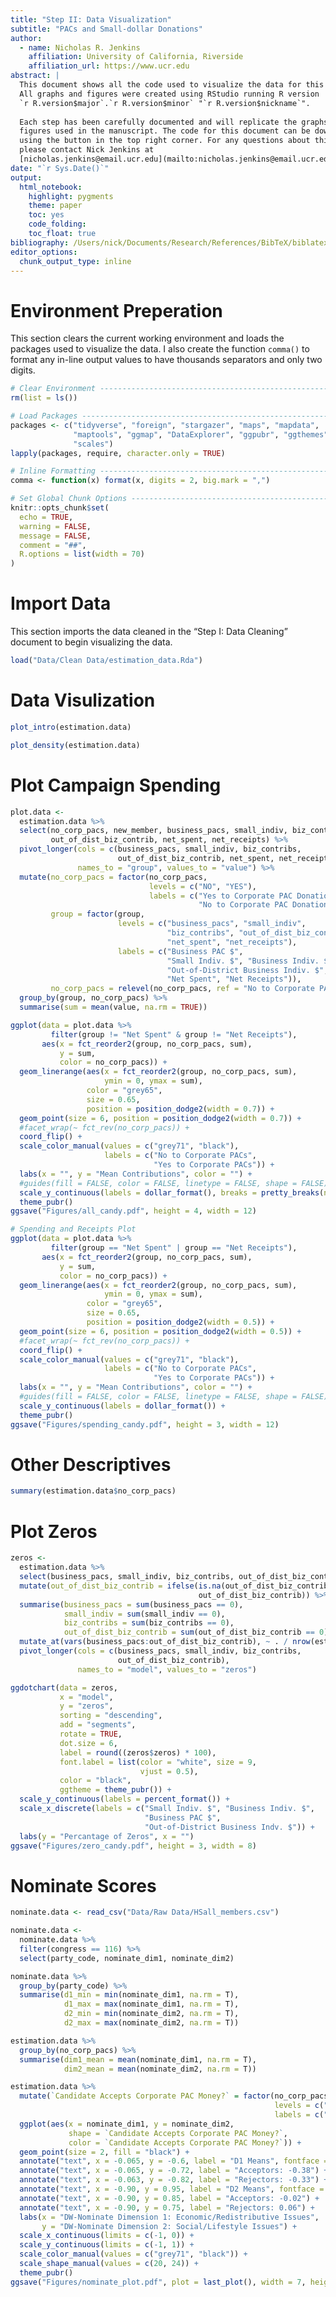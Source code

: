 ```yaml
---
title: "Step II: Data Visualization"
subtitle: "PACs and Small-dollar Donations"
author:
  - name: Nicholas R. Jenkins 
    affiliation: University of California, Riverside
    affiliation_url: https://www.ucr.edu
abstract: |
  This document shows all the code used to visualize the data for this project. 
  All graphs and figures were created using RStudio running R version 
  `r R.version$major`.`r R.version$minor` "`r R.version$nickname`". 
  
  Each step has been carefully documented and will replicate the graphs and
  figures used in the manuscript. The code for this document can be downloaded 
  using the button in the top right corner. For any questions about this code, 
  please contact Nick Jenkins at 
  [nicholas.jenkins@email.ucr.edu](mailto:nicholas.jenkins@email.ucr.edu).
date: "`r Sys.Date()`"
output: 
  html_notebook: 
    highlight: pygments
    theme: paper
    toc: yes
    code_folding: 
    toc_float: true
bibliography: /Users/nick/Documents/Research/References/BibTeX/biblatex.bib
editor_options: 
  chunk_output_type: inline
---
```


# Environment Preperation

This section clears the current working environment and loads the packages used to visualize the data. I also create the function `comma()` to format any in-line output values to have thousands separators and only two digits. 

```r
# Clear Environment -----------------------------------------------------------
rm(list = ls())

# Load Packages ---------------------------------------------------------------
packages <- c("tidyverse", "foreign", "stargazer", "maps", "mapdata", 
              "maptools", "ggmap", "DataExplorer", "ggpubr", "ggthemes", 
              "scales")
lapply(packages, require, character.only = TRUE)

# Inline Formatting -----------------------------------------------------------
comma <- function(x) format(x, digits = 2, big.mark = ",")

# Set Global Chunk Options ----------------------------------------------------
knitr::opts_chunk$set(
  echo = TRUE,
  warning = FALSE,
  message = FALSE,
  comment = "##",
  R.options = list(width = 70)
)
```

# Import Data

This section imports the data cleaned in the "Step I: Data Cleaning" document to begin visualizing the data. 

```r
load("Data/Clean Data/estimation_data.Rda")
```


# Data Visulization

```r
plot_intro(estimation.data)

plot_density(estimation.data)
```


# Plot Campaign Spending

```r
plot.data <- 
  estimation.data %>%
  select(no_corp_pacs, new_member, business_pacs, small_indiv, biz_contribs, 
         out_of_dist_biz_contrib, net_spent, net_receipts) %>%
  pivot_longer(cols = c(business_pacs, small_indiv, biz_contribs, 
                        out_of_dist_biz_contrib, net_spent, net_receipts),
               names_to = "group", values_to = "value") %>%
  mutate(no_corp_pacs = factor(no_corp_pacs,
                               levels = c("NO", "YES"),
                               labels = c("Yes to Corporate PAC Donations", 
                                          "No to Corporate PAC Donations")),
         group = factor(group,
                        levels = c("business_pacs", "small_indiv", 
                                   "biz_contribs", "out_of_dist_biz_contrib",
                                   "net_spent", "net_receipts"),
                        labels = c("Business PAC $", 
                                   "Small Indiv. $", "Business Indiv. $", 
                                   "Out-of-District Business Indiv. $",
                                   "Net Spent", "Net Receipts")),
         no_corp_pacs = relevel(no_corp_pacs, ref = "No to Corporate PAC Donations")) %>%
  group_by(group, no_corp_pacs) %>%
  summarise(sum = mean(value, na.rm = TRUE))

ggplot(data = plot.data %>% 
         filter(group != "Net Spent" & group != "Net Receipts"), 
       aes(x = fct_reorder2(group, no_corp_pacs, sum), 
           y = sum, 
           color = no_corp_pacs)) +
  geom_linerange(aes(x = fct_reorder2(group, no_corp_pacs, sum), 
                     ymin = 0, ymax = sum), 
                 color = "grey65", 
                 size = 0.65,
                 position = position_dodge2(width = 0.7)) +
  geom_point(size = 6, position = position_dodge2(width = 0.7)) +
  #facet_wrap(~ fct_rev(no_corp_pacs)) +
  coord_flip() +
  scale_color_manual(values = c("grey71", "black"),
                     labels = c("No to Corporate PACs", 
                                "Yes to Corporate PACs")) +
  labs(x = "", y = "Mean Contributions", color = "") +
  #guides(fill = FALSE, color = FALSE, linetype = FALSE, shape = FALSE)+
  scale_y_continuous(labels = dollar_format(), breaks = pretty_breaks(n = 8)) +
  theme_pubr()
ggsave("Figures/all_candy.pdf", height = 4, width = 12)

# Spending and Receipts Plot
ggplot(data = plot.data %>% 
         filter(group == "Net Spent" | group == "Net Receipts"), 
       aes(x = fct_reorder2(group, no_corp_pacs, sum), 
           y = sum, 
           color = no_corp_pacs)) +
  geom_linerange(aes(x = fct_reorder2(group, no_corp_pacs, sum), 
                     ymin = 0, ymax = sum), 
                 color = "grey65", 
                 size = 0.65,
                 position = position_dodge2(width = 0.5)) +
  geom_point(size = 6, position = position_dodge2(width = 0.5)) +
  #facet_wrap(~ fct_rev(no_corp_pacs)) +
  coord_flip() +
  scale_color_manual(values = c("grey71", "black"),
                     labels = c("No to Corporate PACs", 
                                "Yes to Corporate PACs")) +
  labs(x = "", y = "Mean Contributions", color = "") +
  #guides(fill = FALSE, color = FALSE, linetype = FALSE, shape = FALSE)+
  scale_y_continuous(labels = dollar_format()) +
  theme_pubr()
ggsave("Figures/spending_candy.pdf", height = 3, width = 12)
```

# Other Descriptives

```r
summary(estimation.data$no_corp_pacs)
```


# Plot Zeros

```r
zeros <- 
  estimation.data %>% 
  select(business_pacs, small_indiv, biz_contribs, out_of_dist_biz_contrib) %>%
  mutate(out_of_dist_biz_contrib = ifelse(is.na(out_of_dist_biz_contrib), 0, 
                                          out_of_dist_biz_contrib)) %>%
  summarise(business_pacs = sum(business_pacs == 0),
            small_indiv = sum(small_indiv == 0),
            biz_contribs = sum(biz_contribs == 0),
            out_of_dist_biz_contrib = sum(out_of_dist_biz_contrib == 0)) %>%
  mutate_at(vars(business_pacs:out_of_dist_biz_contrib), ~ . / nrow(estimation.data)) %>%
  pivot_longer(cols = c(business_pacs, small_indiv, biz_contribs, 
                        out_of_dist_biz_contrib),
               names_to = "model", values_to = "zeros")

ggdotchart(data = zeros, 
           x = "model", 
           y = "zeros",
           sorting = "descending",
           add = "segments", 
           rotate = TRUE,
           dot.size = 6,
           label = round((zeros$zeros) * 100),
           font.label = list(color = "white", size = 9, 
                             vjust = 0.5),
           color = "black",
           ggtheme = theme_pubr()) +
  scale_y_continuous(labels = percent_format()) +
  scale_x_discrete(labels = c("Small Indiv. $", "Business Indiv. $", 
                              "Business PAC $", 
                              "Out-of-District Business Indv. $")) +
  labs(y = "Percantage of Zeros", x = "")
ggsave("Figures/zero_candy.pdf", height = 3, width = 8)
```


# Nominate Scores

```r
nominate.data <- read_csv("Data/Raw Data/HSall_members.csv")

nominate.data <- 
  nominate.data %>%
  filter(congress == 116) %>%
  select(party_code, nominate_dim1, nominate_dim2)

nominate.data %>%
  group_by(party_code) %>%
  summarise(d1_min = min(nominate_dim1, na.rm = T),
            d1_max = max(nominate_dim1, na.rm = T),
            d2_min = min(nominate_dim2, na.rm = T),
            d2_max = max(nominate_dim2, na.rm = T))

estimation.data %>%
  group_by(no_corp_pacs) %>%
  summarise(dim1_mean = mean(nominate_dim1, na.rm = T),
            dim2_mean = mean(nominate_dim2, na.rm = T))

estimation.data %>%
  mutate(`Candidate Accepts Corporate PAC Money?` = factor(no_corp_pacs,
                                                           levels = c("NO", "YES"),
                                                           labels = c("Yes", "No"))) %>%
  ggplot(aes(x = nominate_dim1, y = nominate_dim2, 
             shape = `Candidate Accepts Corporate PAC Money?`, 
             color = `Candidate Accepts Corporate PAC Money?`)) +
  geom_point(size = 2, fill = "black") +
  annotate("text", x = -0.065, y = -0.6, label = "D1 Means", fontface = 2) +
  annotate("text", x = -0.065, y = -0.72, label = "Acceptors: -0.38") +
  annotate("text", x = -0.063, y = -0.82, label = "Rejectors: -0.33") +
  annotate("text", x = -0.90, y = 0.95, label = "D2 Means", fontface = 2) +
  annotate("text", x = -0.90, y = 0.85, label = "Acceptors: -0.02") +
  annotate("text", x = -0.90, y = 0.75, label = "Rejectors: 0.06") +
  labs(x = "DW-Nominate Dimension 1: Economic/Redistributive Issues",
       y = "DW-Nominate Dimension 2: Social/Lifestyle Issues") +
  scale_x_continuous(limits = c(-1, 0)) +
  scale_y_continuous(limits = c(-1, 1)) +
  scale_color_manual(values = c("grey71", "black")) +
  scale_shape_manual(values = c(20, 24)) +
  theme_pubr()
ggsave("Figures/nominate_plot.pdf", plot = last_plot(), width = 7, height = 5)
```

